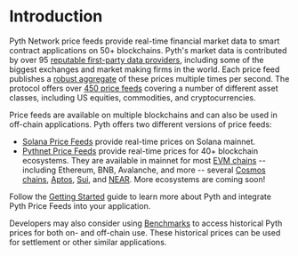 # Introduction

Pyth Network price feeds provide real-time financial market data to smart contract applications on 50+ blockchains.
Pyth's market data is contributed by over 95 [reputable first-party data providers](https://pyth.network/publishers/), including some of the biggest exchanges and market making firms in the world.
Each price feed publishes a [robust aggregate](price-feeds/how-pyth-works/price-aggregation) of these prices multiple times per second.
The protocol offers over [450 price feeds](https://pyth.network/price-feeds/) covering a number of different asset classes, including US equities, commodities, and cryptocurrencies.

Price feeds are available on multiple blockchains and can also be used in off-chain applications.
Pyth offers two different versions of price feeds:

- [Solana Price Feeds](price-feeds/solana-price-feeds.md) provide real-time prices on Solana mainnet.
- [Pythnet Price Feeds](price-feeds/pythnet-price-feeds.md) provide real-time prices for 40+ blockchain ecosystems.
  They are available in mainnet for most [EVM chains](price-feeds/use-real-time-data/evm.md) -- including Ethereum, BNB, Avalanche, and more --
  several [Cosmos chains](price-feeds/use-real-time-data/cosmwasm.md), [Aptos](price-feeds/use-real-time-data/aptos.md), [Sui](price-feeds/use-real-time-data/sui.md), and [NEAR](price-feeds/use-real-time-data/near.md).
  More ecosystems are coming soon!

Follow the [Getting Started](price-feeds/getting-started.mdx) guide to learn more about Pyth and integrate Pyth Price Feeds into your application.

Developers may also consider using [Benchmarks](../benchmarks) to access historical Pyth prices for both on- and off-chain use.
These historical prices can be used for settlement or other similar applications.
